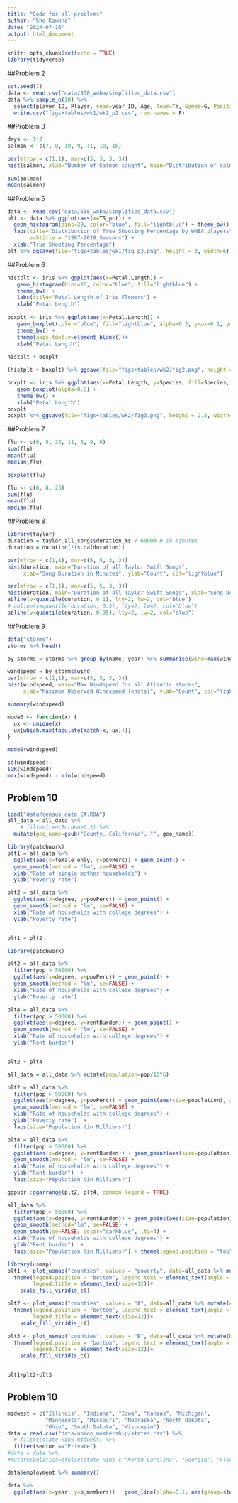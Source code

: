 ```yaml
---
title: "Code for all problems"
author: "Sho Kawano"
date: "2024-07-16"
output: html_document
---
```


```r
knitr::opts_chunk$set(echo = TRUE)
library(tidyverse)
```


##Problem 2

```r
set.seed(7)
data <- read.csv("data/538_wnba/simplified_data.csv") 
data %>% sample_n(10) %>% 
  select(player_ID, Player, year=year_ID, Age, Team=Tm, Games=G, Position=Pos, Minutes=MP, True_Shooting_Pct=TS_pct) %>% 
  write.csv("figs+tables/wk1/wk1_p2.csv", row.names = F)
```


##Problem 3

```r
days <- 1:7
salmon <- c(7, 8, 19, 9, 11, 10, 16)

par(mfrow = c(1,1), mar=c(5, 3, 3, 3))
hist(salmon, xlab="Number of Salmon caught", main="Distribution of salmon caught over 7 days", ylab="Count", col="lightblue") 
```

```r
sum(salmon)
mean(salmon)
```



##Problem 5


```r
data <- read.csv("data/538_wnba/simplified_data.csv") 
plt <- data %>% ggplot(aes(x=TS_pct)) + 
  geom_histogram(bins=20, color="blue", fill="lightblue") + theme_bw() +
  labs(title="Distribution of True Shooting Percentage by WNBA players", 
       subtitle = "1997-2019 Seasons") + 
  xlab("True Shooting Percentage") 
plt %>% ggsave(file="figs+tables/wk1/fig_p3.png", height = 3, width=6)
```


##Problem 6


```r
histplt <- iris %>% ggplot(aes(x=Petal.Length)) + 
   geom_histogram(bins=20, color="blue", fill="lightblue") + 
   theme_bw() +
   labs(title="Petal Length of Iris Flowers") + 
   xlab("Petal Length") 
 
boxplt <- iris %>% ggplot(aes(x=Petal.Length)) + 
   geom_boxplot(color="blue", fill="lightblue", alpha=0.3, ymax=0.1, ymin=-0.1) + 
   theme_bw() +
   theme(axis.text.y=element_blank())+
   xlab("Petal Length") 
 
histplt + boxplt

(histplt + boxplt) %>% ggsave(file="figs+tables/wk2/fig2.png", height = 2.5, width=6)
```


```r
boxplt <- iris %>% ggplot(aes(x=Petal.Length, y=Species, fill=Species, colour = Species)) + 
   geom_boxplot(alpha=0.5) + 
   theme_bw() +
   xlab("Petal Length") 
boxplt
boxplt %>% ggsave(file="figs+tables/wk2/fig3.png", height = 2.5, width=6)
```

##Problem 7

```r
flu <- c(6, 8, 25, 11, 5, 9, 6)
sum(flu)
mean(flu)
median(flu)
```

```r
boxplot(flu)
```


```r
flu <- c(6, 8, 25)
sum(flu)
mean(flu)
median(flu)
```




##Problem 8


```r
library(taylor)
duration = taylor_all_songs$duration_ms / 60000 # in minutes
duration = duration[!is.na(duration)]

par(mfrow = c(1,1), mar=c(5, 5, 3, 3))
hist(duration, main="Duration of all Taylor Swift Songs", 
     xlab="Song Duration in Minutes", ylab="Count", col="lightblue")
```


```r
par(mfrow = c(1,1), mar=c(5, 5, 3, 3))
hist(duration, main="Duration of all Taylor Swift Songs", xlab="Song Duration in Minutes", ylab="Count", col="lightblue")
abline(v=quantile(duration, 0.1), lty=2, lw=2, col="blue")
# abline(v=quantile(duration, 0.5), lty=2, lw=2, col="blue")
abline(v=quantile(duration, 0.95), lty=2, lw=2, col="blue")
```


##Problem 9

```r
data("storms")
storms %>% head()
```


```r
by_storms = storms %>% group_by(name, year) %>% summarise(wind=max(wind)) 
```



```r
windspeed = by_storms$wind
par(mfrow = c(1,1), mar=c(5, 5, 3, 3))
hist(windspeed, main="Max Windspeed for all Atlantic storms", 
     xlab="Maximum Observed Windspeed (knots)", ylab="Count", col="lightblue")
```

```r
summary(windspeed)
```

```r
mode0 <- function(x) {
  ux <- unique(x)
  ux[which.max(tabulate(match(x, ux)))]
}

mode0(windspeed)
```


```r
sd(windspeed)
IQR(windspeed)
max(windspeed) - min(windspeed)
```


## Problem 10

```r
load("data/census_data_CA.RDA")
all_data = all_data %>% 
    # filter(rentBurden>0.2) %>% 
  mutate(geo_name=gsub("County, California", "", geo_name)) 
```


<!-- ```{r} -->
<!-- all_data %>%  -->
<!--   ggplot(aes(x=income, y=no_car)) + geom_point() +  -->
<!--   geom_label(aes(x=100000,y=no_car-0.02, label=geo_name), data=all_data %>% filter(no_car>0.2)) + -->
<!--   geom_smooth(method = "lm", se=FALSE)  -->
<!-- ``` -->


```r
library(patchwork)
plt1 = all_data %>% 
  ggplot(aes(x=female_only, y=povPerc)) + geom_point() + 
  geom_smooth(method = "lm", se=FALSE) +
  xlab("Rate of single mother households") + 
  ylab("Poverty rate") 

plt2 = all_data %>% 
  ggplot(aes(x=degree, y=povPerc)) + geom_point() + 
  geom_smooth(method = "lm", se=FALSE) +
  xlab("Rate of households with college degrees") + 
  ylab("Poverty rate") 


plt1 + plt2 
```



```r
library(patchwork)

plt2 = all_data %>% 
  filter(pop > 50000) %>% 
  ggplot(aes(x=degree, y=povPerc)) + geom_point() + 
  geom_smooth(method = "lm", se=FALSE) +
  xlab("Rate of households with college degrees") + 
  ylab("Poverty rate") 

plt4 = all_data %>% 
  filter(pop > 50000) %>% 
  ggplot(aes(x=degree, y=rentBurden)) + geom_point() + 
  geom_smooth(method = "lm", se=FALSE) +
  xlab("Rate of households with college degrees") + 
  ylab("Rent burden")  


plt2 + plt4
```

```r
all_data = all_data %>% mutate(population=pop/10^6)

plt2 = all_data %>% 
  filter(pop > 50000) %>%  
  ggplot(aes(x=degree, y=povPerc)) + geom_point(aes(size=population), alpha=0.5) + 
  geom_smooth(method = "lm", se=FALSE) +
  xlab("Rate of households with college degrees") + 
  ylab("Poverty rate")  +
  labs(size="Population (in Millions)")

plt4 = all_data %>% 
  filter(pop > 50000) %>% 
  ggplot(aes(x=degree, y=rentBurden)) + geom_point(aes(size=population), alpha=0.5) + 
  geom_smooth(method = "lm", se=FALSE) +
  xlab("Rate of households with college degrees") + 
  ylab("Rent burden")  +
  labs(size="Population (in Millions)")

ggpubr::ggarrange(plt2, plt4, common.legend = TRUE)
```


```r
all_data %>% 
  filter(pop > 50000) %>% 
  ggplot(aes(x=degree, y=rentBurden)) + geom_point(aes(size=population), alpha=0.5) + 
  geom_smooth(method="lm", se=FALSE) +
  geom_smooth(se=FALSE, color="darkblue", lty=4) +
  xlab("Rate of households with college degrees") + 
  ylab("Rent burden")  +
  labs(size="Population (in Millions)") + theme(legend.position = "top")

```



```r
library(usmap)
plt1 <- plot_usmap("counties", values = "poverty", data=all_data %>% mutate(poverty=povPerc), include="California") + 
  theme(legend.position = "bottom", legend.text = element_text(angle = 45, vjust = 1, hjust=1, size=8),
        legend.title = element_text(size=12))+
    scale_fill_viridis_c()

plt2 <- plot_usmap("counties", values = "A", data=all_data %>% mutate(A=degree), include="California") + 
  theme(legend.position = "bottom", legend.text = element_text(angle = 45, vjust = 1, hjust=1, size=8),
        legend.title = element_text(size=12))+
    scale_fill_viridis_c()

plt3 <- plot_usmap("counties", values = "B", data=all_data %>% mutate(B=female_only), include="California") + 
  theme(legend.position = "bottom", legend.text = element_text(angle = 45, vjust = 1, hjust=1, size=8), 
        legend.title = element_text(size=12))+
    scale_fill_viridis_c()


plt1+plt2+plt3 
```


## Problem 10


```r
midwest = c("Illinois", "Indiana", "Iowa", "Kansas", "Michigan",
            "Minnesota", "Missouri", "Nebraska", "North Dakota", 
            "Ohio", "South Dakota", "Wisconsin")
data = read.csv("data/union_membership/states.csv") %>% 
  # filter(state %in% midwest) %>% 
  filter(sector =="Private") 
#data = data %>% 
#mutate(politics=ifelse(state %in% c("North Carolina", "Georgia", "Florida", "Texas"), "GOP Leaning", "DEM Leaning"))
```

```r
data$employment %>% summary()
```




```r
data %>% 
  ggplot(aes(x=year, y=p_members)) + geom_line(alpha=0.1, aes(group=state)) + geom_smooth()
```





